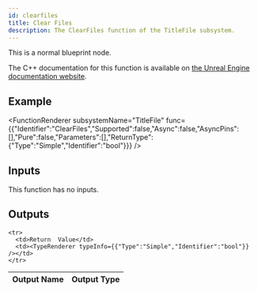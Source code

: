 ```yaml
---
id: clearfiles
title: Clear Files
description: The ClearFiles function of the TitleFile subsystem.
---
```



This is a normal blueprint node.

The C++ documentation for this function is available on [the Unreal Engine documentation website](https://dev.epicgames.com/documentation/en-us/unreal-engine/API/Plugins/OnlineSubsystem/Interfaces/IOnlineTitleFile/).

## Example

<FunctionRenderer subsystemName="TitleFile" func={{"Identifier":"ClearFiles","Supported":false,"Async":false,"AsyncPins":[],"Pure":false,"Parameters":[],"ReturnType":{"Type":"Simple","Identifier":"bool"}}} />

## Inputs

This function has no inputs.

## Outputs


<table>
  <thead>
    <tr>
      <th>Output Name</th>
      <th>Output Type</th>
    </tr>
  </thead>
  <tbody>
    
    <tr>
      <td>Return  Value</td>
      <td><TypeRenderer typeInfo={{"Type":"Simple","Identifier":"bool"}} /></td>
    </tr>
  </tbody>
</table>


